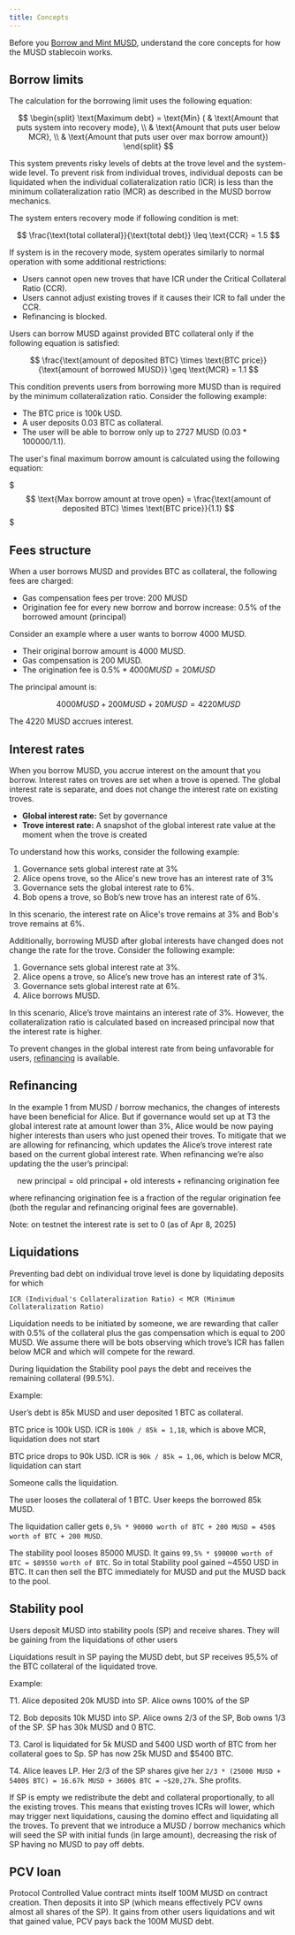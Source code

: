 ```yaml
---
title: Concepts
---
```


Before you [Borrow and Mint MUSD](./mint-musd.md), understand the core concepts for how the MUSD stablecoin works.

## Borrow limits

The calculation for the borrowing limit uses the following equation:

$$
\begin{split} \text{Maximum debt} = \text{Min} ( & \text{Amount that puts system into recovery mode}, \\ &  \text{Amount that puts user below MCR}, \\ & \text{Amount that puts user over max borrow amount}) \end{split}
$$

This system prevents risky levels of debts at the trove level and the system-wide level. To prevent risk from individual troves, individual deposts can be liquidated when the individual collateralization ratio (ICR) is less than the minimum collateralization ratio (MCR) as described in the MUSD borrow mechanics.

The system enters recovery mode if following condition is met:

$$
\frac{\text{total collateral}}{\text{total debt}} \leq \text{CCR} = 1.5
$$

If system is in the recovery mode, system operates similarly to normal operation with some additional restrictions:

* Users cannot open new troves that have ICR under the Critical Collateral Ratio (CCR).
* Users cannot adjust existing troves if it causes their ICR to fall under the CCR.
* Refinancing is blocked.

Users can borrow MUSD against provided BTC collateral only if the following equation is satisfied:

$$
\frac{\text{amount of deposited BTC} \times \text{BTC price}}{\text{amount of borrowed MUSD}} \geq \text{MCR} = 1.1
$$

This condition prevents users from borrowing more MUSD than is required by the minimum collateralization ratio. Consider the following example:

- The BTC price is 100k USD.
- A user deposits 0.03 BTC as collateral.
- The user will be able to borrow only up to 2727 MUSD ($0.03 * 100000 / 1.1$).

The user's final maximum borrow amount is calculated using the following equation:

$$$
\text{Max borrow amount at trove open} = \frac{\text{amount of deposited BTC} \times \text{BTC price}}{1.1} 
$$$

## Fees structure

When a user borrows MUSD and provides BTC as collateral, the following fees are charged:

* Gas compensation fees per trove: 200 MUSD
* Origination fee for every new borrow and borrow increase: 0.5% of the borrowed amount (principal)

Consider an example where a user wants to borrow 4000 MUSD.

- Their original borrow amount is 4000 MUSD.
- Gas compensation is 200 MUSD.
- The origination fee is $0.5\% * 4000 MUSD =20 MUSD$

The principal amount is:

$$
4000 MUSD + 200 MUSD + 20 MUSD = 4220 MUSD
$$

The 4220 MUSD accrues interest.

## Interest rates

When you borrow MUSD, you accrue interest on the amount that you borrow. Interest rates on troves are set when a trove is opened. The global interest rate is separate, and does not change the interest rate on existing troves.

- **Global interest rate:** Set by governance
- **Trove interest rate:** A snapshot of the global interest rate value at the moment when the trove is created

To understand how this works, consider the following example:

1. Governance sets global interest rate at 3%
1. Alice opens trove, so the Alice's new trove has an interest rate of 3%
1. Governance sets the global interest rate to 6%.
1. Bob opens a trove, so Bob’s new trove has an interest rate of 6%.

In this scenario, the interest rate on Alice's trove remains at 3% and Bob's trove remains at 6%.

Additionally, borrowing MUSD after global interests have changed does not change the rate for the trove. Consider the following example:

1. Governance sets global interest rate at 3%.
1. Alice opens a trove, so Alice’s new trove has an interest rate of 3%.
1. Governance sets global interest rate at 6%.
1. Alice borrows MUSD.

In this scenario, Alice’s trove maintains an interest rate of 3%. However, the collateralization ratio is calculated based on increased principal now that the interest rate is higher.

To prevent changes in the global interest rate from being unfavorable for users, [refinancing](#refinancing) is available.

## Refinancing

In the example 1 from MUSD / borrow mechanics, the changes of interests have been beneficial for Alice. But if governance would set up at T3 the global interest rate at amount lower than 3%, Alice would be now paying higher interests than users who just opened their troves. To mitigate that we are allowing for refinancing, which updates the Alice’s trove interest rate based on the current global interest rate. When refinancing we’re also updating the the user’s principal:

$$
\text{new principal} = \text{old principal} + \text{old interests} + \text{refinancing origination fee}
$$

where refinancing origination fee is a fraction of the regular origination fee (both the regular and refinancing original fees are governable).

Note: on testnet the interest rate is set to 0 (as of Apr 8, 2025)

## Liquidations

Preventing bad debt on individual trove level is done by liquidating deposits for which

`ICR (Individual's Collateralization Ratio) < MCR (Minimum Collateralization Ratio)`

Liquidation needs to be initiated by someone, we are rewarding that caller with 0.5% of the collateral plus  the gas compensation which is equal to 200 MUSD. We assume there will be bots observing which trove’s ICR has fallen below MCR and which will compete for the reward.

During liquidation the Stability pool pays the debt and receives the remaining collateral (99.5%).

Example:

User’s debt is 85k MUSD and user deposited 1 BTC as collateral.

BTC price is 100k USD. ICR is `100k / 85k = 1,18`, which is above MCR, liquidation does not start

BTC price drops to 90k USD. ICR is `90k / 85k = 1,06`, which is below MCR, liquidation can start

Someone calls the liquidation.

The user looses the collateral of 1 BTC. User keeps the borrowed 85k MUSD.

The liquidation caller gets `0,5% * 90000 worth of BTC + 200 MUSD = 450$ worth of BTC + 200 MUSD`. 

The stability pool looses 85000 MUSD. It gains `99,5% * $90000 worth of BTC = $89550 worth of BTC`. So in total Stability pool gained ~4550 USD in BTC. It can then sell the BTC immediately for MUSD and put the MUSD back to the pool.

## Stability pool

Users deposit MUSD into stability pools (SP)  and receive shares. They will be gaining from the liquidations of other users

Liquidations result in SP paying the MUSD debt, but SP receives 95,5% of the BTC collateral of the liquidated trove.

Example:

T1. Alice deposited 20k MUSD into SP. Alice owns 100% of the SP

T2. Bob deposits 10k MUSD into SP. Alice owns 2/3 of the SP, Bob owns 1/3 of the SP. SP has 30k MUSD and 0 BTC.

T3. Carol is liquidated for 5k MUSD and 5400 USD worth of BTC from her collateral goes to Sp. SP has now 25k MUSD and \$5400 BTC.

T4. Alice leaves LP. Her 2/3 of the SP shares give her `2/3 * (25000 MUSD + 5400$ BTC) = 16.67k MUSD + 3600$ BTC = ~$20,27k`. She profits.

If SP is empty we redistribute the debt and collateral proportionally, to all the existing troves. This means that existing troves ICRs will lower, which may trigger next liquidations, causing the domino effect and liquidating all the troves. To prevent that we introduce a MUSD / borrow mechanics which will seed the SP with initial funds (in large amount), decreasing the risk of SP having no MUSD to pay off debts.

## PCV loan

Protocol Controlled Value contract mints itself 100M MUSD on contract creation. Then deposits it into SP (which means effectively PCV owns almost all shares of the SP). It gains from other users liquidations and wit that gained value, PCV pays back the 100M MUSD debt.